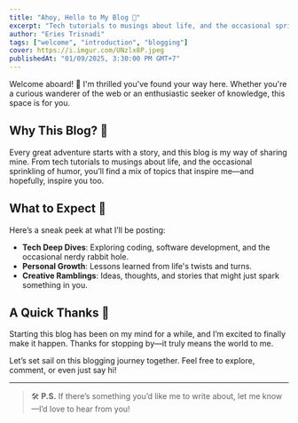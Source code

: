 ```yaml
---
title: "Ahoy, Hello to My Blog 👋"
excerpt: "Tech tutorials to musings about life, and the occasional sprinkling of humor, you’ll find a mix of topics."
author: "Eries Trisnadi"
tags: ["welcome", "introduction", "blogging"]
cover: https://i.imgur.com/UNzlx8P.jpeg
publishedAt: "01/09/2025, 3:30:00 PM GMT+7"
---
```


Welcome aboard! 🌟 I'm thrilled you've found your way here. Whether you're a curious wanderer of the web or an enthusiastic seeker of knowledge, this space is for you.

## Why This Blog? 🤔

Every great adventure starts with a story, and this blog is my way of sharing mine. From tech tutorials to musings about life, and the occasional sprinkling of humor, you’ll find a mix of topics that inspire me—and hopefully, inspire you too.

## What to Expect 🚀

Here’s a sneak peek at what I’ll be posting:  
- **Tech Deep Dives**: Exploring coding, software development, and the occasional nerdy rabbit hole.  
- **Personal Growth**: Lessons learned from life's twists and turns.  
- **Creative Ramblings**: Ideas, thoughts, and stories that might just spark something in you.  

## A Quick Thanks 🙏  

Starting this blog has been on my mind for a while, and I’m excited to finally make it happen. Thanks for stopping by—it truly means the world to me.  

Let’s set sail on this blogging journey together. Feel free to explore, comment, or even just say hi!

---

> 🛠 **P.S.** If there’s something you’d like me to write about, let me know—I’d love to hear from you!
